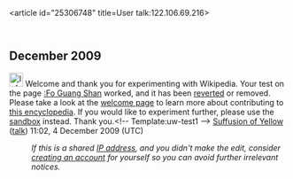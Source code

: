 <article id="25306748" title=User talk:122.106.69.216>
	<talkpage id="25306748" title="User talk:122.106.69.216">


== December 2009 ==
[[File:Information.svg|25px]] Welcome and thank you for experimenting with Wikipedia. Your test on the page [[:Fo Guang Shan]] worked, and it has been [[Help:Reverting|reverted]] or removed. Please take a look at the [[Wikipedia:Introduction|welcome page]] to learn more about contributing to [[Wikipedia|this encyclopedia]]. If you would like to experiment further, please use the [[Wikipedia:Sandbox|sandbox]] instead. Thank you.&lt;!-- Template:uw-test1 --&gt; [[User:Suffusion of Yellow|Suffusion of Yellow]] ([[User talk:Suffusion of Yellow|talk]]) 11:02, 4 December 2009 (UTC)
:''If this is a shared [[IP address]], and you didn't make the edit, consider [[Wikipedia:Why create an account?|creating an account]] for yourself so you can avoid further irrelevant notices.''
	</talkpage>
</article>
